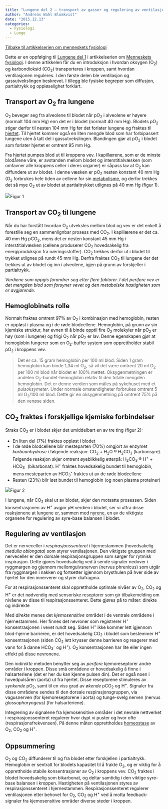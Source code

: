 ```yaml
---
title: "Lungene del 2 – transport av gasser og regulering av ventilasjon"
author: "Andreas Wahl Blomkvist"
date: "2015.12.13"
categories: 
  - Fysiologi
  - Lunge
---
```


[Tilbake til artikkelserien om menneskets fysiologi](../../fysiologi.html)

Dette er en oppfølging til [Lungene del 1](lunge1.qmd) i artikkelserien om [Menneskets fysiologi](../../fysiologi.html). I denne artikkelen får du en introduksjon i hvordan oksygen (O~2~) og karbondioksid (CO~2~) transporteres i kroppen, samt hvordan ventilasjonen reguleres. I den første delen ble ventilasjon og gassutvekslingen beskrevet. I tillegg ble fysiske begreper som diffusjon, partialtrykk og oppløselighet forklart. 

## Transport av O~2~ fra lungene

O~2~ beveger seg fra alveolene til blodet når pO~2~ i alveolene er høyere (normalt 104 mm Hg) enn det er i blodet (normalt 40 mm Hg). Blodets pO~2~ stiger derfor til nesten 104 mm Hg før det forlater lungene og fraktes til [hjertet](hjerte1.qmd). Til hjertet kommer også en liten mengde blod som har forbipassert lungene uten å tatt del i gassutvekslingen. Blandingen gjør at pO~2~ i blodet som forlater hjertet er omtrent 95 mm Hg.

Fra hjertet pumpes blod ut til kroppens vev. I kapillærene, som er de minste blodårene våre, er avstanden mellom blodet og interstitialvæsken (som omfavner alle kroppens celler i deres organer) er såpass lav at O~2~ kan diffundere ut av blodet. I denne væsken er pO~2~ nesten konstant 40 mm Hg (O~2~ forbrukes hele tiden av cellene for sin [metabolisme](../../metabolismen.qmd), og derfor trekkes det så mye O~2~ ut av blodet at partialtrykket utlignes på 40 mm Hg (figur 1).

![](images/clipboard-2240733160.png)Figur 1

## Transport av CO~2~ til lungene

Når du har forstått hvordan O~2~ utveksles mellom blod og vev er det enkelt å forestille seg en sammenlignbar prosess med CO~2~. I kapillærene er det ca. 40 mm Hg pCO~2~, mens det er nesten konstant 45 mm Hg i interstitialvæsken (cellene produserer CO~2~ hovedsakelig fra energiproduksjon fra næringsstoffer). CO~2~ trekkes derfor ut i blodet til trykket utlignes på rundt 45 mm Hg. Derfra fraktes CO~2~ til lungene der det trekkes ut av blodet og inn i alveolene, igjen på grunn av forskjeller i partialtrykk.

*Verdiene som oppgis forandrer seg etter flere faktorer. I det perifere vev er det mengden blod som forsyner vevet og den metabolske hastigheten som er avgjørende.*

## Hemoglobinets rolle

Normalt fraktes omtrent 97% av O~2~ i kombinasjon med hemoglobin, resten er oppløst i plasma og i de røde blodcellene. Hemoglobin, på grunn av sin kjemiske struktur, har evnen til å binde opptil fire O~2~ molekyler når pO~2~ er høy (som i lungene) og frigi O~2~ når pO~2~ er lav. Denne egenskapen gjør at hemoglobin fungerer som en O~2~-buffer system som opprettholder stabil pO~2~ i kroppens vev.

> Det er ca. 15 gram hemoglobin per 100 ml blod. Siden 1 gram hemoglobin kan binde 1,34 ml O~2~, så vil det være omtrent 20 ml O~2~ per 100 ml blod når blodet er 100% mettet. Oksygenmetningen er andelen O~2~-bundet-hemoglobin relativ til den totale mengden hemoglobin. Det er denne verdien som måles på sykehuset med et *pulsoksymeter*. Under normale omstendigheter forbrukes omtrent 5 ml O~2~/100 ml blod. Dette gir en oksygenmetning på omtrent 75% på den venøse siden.

## CO~2~ fraktes i forskjellige kjemiske forbindelser

Straks CO~2~ er i blodet skjer det umiddelbart en av tre ting (figur 2):

-   En liten del (7%) fraktes oppløst i blodet
-   I de røde blodcellene blir mesteparten (70%) omgjort av enzymet *karboanhydrase* i følgende reaksjon: CO~2~ + H~2~O ® H~2~CO~3~ (karbonsyre). Følgende reaksjon skjer omtrent øyeblikkelig etterpå: H~2~CO~3~ ® H^+^ + HCO~3~^-^ (bikarbonat). H^+^ fraktes hovedsakelig bundet til hemoglobin, mens mesteparten av HCO~3~^-^ fraktes ut av de røde blodcellene
-   Resten (23%) blir løst bundet til hemoglobin (og noen plasma proteiner)

![](images/clipboard-1236203565.png)Figur 2

I lungene, når CO~2~ skal ut av blodet, skjer den motsatte prosessen. Siden konsentrasjonen av H^+^ avgjør pH verdien i blodet, ser vi utfra disse reaksjonene at lungene er, sammen med [nyrene](nyre1.qmd), en av de viktigste organene for regulering av syre-base balansen i blodet.

## Regulering av ventilasjon

Det er nerveceller i *respirasjonssenteret* i hjernestammen (hovedsakelig *medulla oblongata*) som styrer ventilasjonen. Den viktigste gruppen med nerveceller er den dorsale respirasjonsgruppen som sørger for rytmisk inspirasjon. Dette gjøres hovedsakelig ved å sende signaler nedover i ryggmargen og gjennom mellomgulvsnerven (nervus phrenicus) som utgår fra ryggmargen i nakken og fortsetter igjennom brysthulen på hver side av hjertet før den innerverer og styrer diafragma.

For at respirasjonssenteret skal opprettholde optimale nivåer av O~2~, CO~2~ og H^+^ er det nødvendig med sensoriske reseptorer som gir tilbakemelding om nivåene av disse til respirasjonssenteret. Dette gjøres på to måter: direkte og indirekte

Med *direkte* menes det *kjemosensitive* området i de ventrale områdene i hjernestammen. Her finnes det nevroner som registrerer H^+^ konsentrasjonen i vevet rundt seg. Siden H^+^ ikke kommer lett igjennom blod-hjerne barrieren, er det hovedsakelig CO~2~ i blodet som bestemmer H^+^ konsentrasjonen (siden CO~2~ lett krysser denne barrieren og reagerer med vann for å danne HCO~3~^-^ og H^+^). O~2~ konsentrasjonen har lite eller ingen effekt på disse nevronene.

Den *indirekte* metoden benytter seg av *perifere* kjemoreseptorer andre områder i kroppen. Disse små områdene er hovedsakelig å finne i halsarteriene (det er her du kan kjenne pulsen din). Det er også noen i hovedpulsåren (aorta) ut fra hjertet. Disse reseptorene stimuleres av *synkende* pO~2~, samt til en viss grad av *økende* pCO~2~ og H^+^. Signaler fra disse områdene sendes til den dorsale respirasjonsgruppen, via vagusnerven (for kjemoreseptorene i aorta) og tunge-svelg nerven (nervus *glossopharyngeus)* (for halsarteriene).

Integrering av signalene fra kjemosensitive områder i det nevrale nettverket i respirasjonssenteret regulerer hvor dypt vi puster og hvor ofte (respirasjonsfrekvensen). På denne måten opprettholdes [homeostase](homeostase.qmd) av O~2~, CO~2~ og H^+^.

## Oppsummering

O~2~ og CO~2~ diffunderer til og fra blodet etter forskjellen i partialtrykk. Hemoglobin er sentralt for blodets kapasitet til å frakte O~2~, og er viktig for å opprettholde stabile konsentrasjoner av O~2~ i kroppens vev. CO~2~ fraktes i blodet hovedsakelig som bikarbonat, og deltar samtidig i den viktige syre-base balansen i kroppen. Hastigheten på ventilasjonen styres av respirasjonssenteret i hjernestammen. Respirasjonssenteret regulerer ventilasjonen etter behovet for O~2~, CO~2~ og H^+^ ved å motta feedback-signaler fra kjemosensitive områder diverse steder i kroppen.
